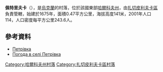 {{coord|49|4|27|N|35|29|25|E|scale:100000_region:UA|display=title}}

'''佩特里夫卡'''（{{lang-uk|Петрівка}}），是[[烏克蘭|烏克蘭]]的村落，位於該國東部[[哈爾科夫州|哈爾科夫州]]，由[[扎切皮利夫卡區|扎切皮利夫卡區]]負責管轄，始建於1675年，面積0.47平方公里，海拔高度141米，2001年人口114，人口密度每平方公里243.6人。

==參考資料==
* [https://web.archive.org/web/20160306195904/http://w1.c1.rada.gov.ua/pls/z7502/A005?rdat1=09.01.2009&rf7571=33027 Петрівка]
* [http://weather.in.ua/ua/har'kovskaja/20202 Погода в селі Петрівка] {{Wayback|url=http://weather.in.ua/ua/har%27kovskaja/20202 |date=20160323024904 }}

{{DEFAULTSORT:Петрівське}}
[[Category:哈爾科夫州村落|Category:哈爾科夫州村落]]
[[Category:扎切皮利夫卡區村落|Category:扎切皮利夫卡區村落]]


{{Kharkiv-geo-stub}}